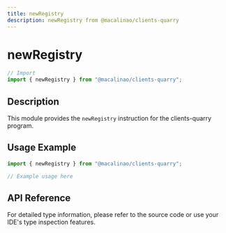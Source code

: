 ```yaml
---
title: newRegistry
description: newRegistry from @macalinao/clients-quarry
---
```


# newRegistry

```typescript
// Import
import { newRegistry } from "@macalinao/clients-quarry";
```

## Description

This module provides the `newRegistry` instruction for the clients-quarry program.

## Usage Example

```typescript
import { newRegistry } from "@macalinao/clients-quarry";

// Example usage here
```

## API Reference

For detailed type information, please refer to the source code or use your IDE's type inspection features.
